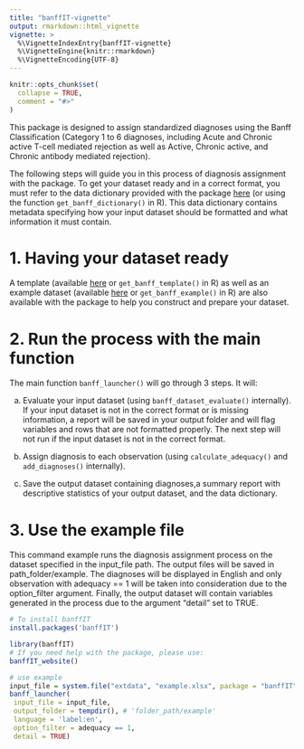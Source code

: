```yaml
---
title: "banffIT-vignette"
output: rmarkdown::html_vignette
vignette: >
  %\VignetteIndexEntry{banffIT-vignette}
  %\VignetteEngine{knitr::rmarkdown}
  %\VignetteEncoding{UTF-8}
---
```


```r
knitr::opts_chunk$set(
  collapse = TRUE,
  comment = "#>"
)
```

This package is designed to assign standardized diagnoses using the
Banff Classification (Category 1 to 6 diagnoses, including Acute and Chronic
active T-cell mediated rejection as well as Active, Chronic active, and Chronic
antibody mediated rejection).

The following steps will guide you in this process of diagnosis assignment with
the package. To get your dataset ready and in a correct format, you must
refer to the data dictionary provided with the package
<a href="https://PersonalizedTransplantCare.github.io/banffIT-documentation/templates/banff_dictionary.xlsx">here</a>
(or using the function `get_banff_dictionary()` in R). This data dictionary
contains metadata specifying how your input dataset should be formatted and what
information it must contain.

# 1. Having your dataset ready

A template (available 
<a href="https://PersonalizedTransplantCare.github.io/banffIT-documentation/templates/banff_template.xlsx" download class="external-link">here</a>
or `get_banff_template()` in R) as well as an example dataset (available
<a href="https://PersonalizedTransplantCare.github.io/banffIT-documentation/templates/banff_example.xlsx" download class="external-link">here</a>
or `get_banff_example()` in R) are also available with the package to help you
construct and prepare your dataset.

# 2. Run the process with the main function 

The main function `banff_launcher()` will go through 3 steps. It will:

a) Evaluate your input dataset (using `banff_dataset_evaluate()` internally).
If your input dataset is not in the correct format or is missing information,
a report will be saved in your output folder and will flag variables and
rows that are not formatted properly. The next step will not run if the input
dataset is not in the correct format.

b) Assign diagnosis to each observation (using `calculate_adequacy()` and
`add_diagnoses()` internally).

c) Save the output dataset containing diagnoses,a summary report with
descriptive statistics of your output dataset, and the data dictionary.


# 3. Use the example file

This command example runs the diagnosis assignment process on the dataset
specified in the input_file path. The output files will be saved in
path_folder/example. The diagnoses will be displayed in English and only
observation with adequacy == 1 will be taken into consideration due to the
option_filter argument. Finally, the output dataset will contain variables
generated in the process due to the argument "detail" set to TRUE.

```r

# To install banffIT
install.packages('banffIT')

library(banffIT)
# If you need help with the package, please use:
banffIT_website()

# use example
input_file = system.file("extdata", "example.xlsx", package = "banffIT")
banff_launcher(
 input_file = input_file,
 output_folder = tempdir(), # 'folder_path/example'
 language = 'label:en',
 option_filter = adequacy == 1,
 detail = TRUE)

```
















